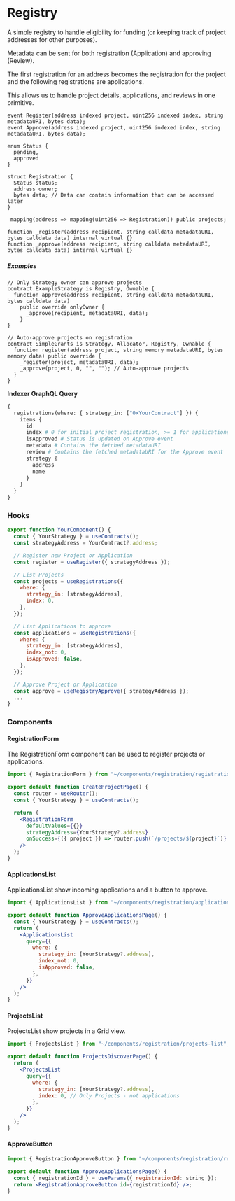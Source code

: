 # Registry

A simple registry to handle eligibility for funding (or keeping track of project addresses for other purposes).

Metadata can be sent for both registration (Application) and approving (Review).

The first registration for an address becomes the registration for the project and the following registrations are applications.

This allows us to handle project details, applications, and reviews in one primitive.

```solidity
event Register(address indexed project, uint256 indexed index, string metadataURI, bytes data);
event Approve(address indexed project, uint256 indexed index, string metadataURI, bytes data);

enum Status {
  pending,
  approved
}

struct Registration {
  Status status;
  address owner;
  bytes data; // Data can contain information that can be accessed later
}

 mapping(address => mapping(uint256 => Registration)) public projects;

function _register(address recipient, string calldata metadataURI, bytes calldata data) internal virtual {}
function _approve(address recipient, string calldata metadataURI, bytes calldata data) internal virtual {}
```

##### Examples

```solidity
// Only Strategy owner can approve projects
contract ExampleStrategy is Registry, Ownable {
  function approve(address recipient, string calldata metadataURI, bytes calldata data)
    public override onlyOwner {
      _approve(recipient, metadataURI, data);
    }
}

// Auto-approve projects on registration
contract SimpleGrants is Strategy, Allocator, Registry, Ownable {
  function register(address project, string memory metadataURI, bytes memory data) public override {
    _register(project, metadataURI, data);
    _approve(project, 0, "", ""); // Auto-approve projects
  }
}
```

**Indexer GraphQL Query**

```graphql
{
  registrations(where: { strategy_in: ["0xYourContract"] }) {
    items {
      id
      index # 0 for initial project registration, >= 1 for applications
      isApproved # Status is updated on Approve event
      metadata # Contains the fetched metadataURI
      review # Contains the fetched metadataURI for the Approve event
      strategy {
        address
        name
      }
    }
  }
}
```

### Hooks

```jsx
export function YourComponent() {
  const { YourStrategy } = useContracts();
  const strategyAddress = YourContract?.address;

  // Register new Project or Application
  const register = useRegister({ strategyAddress });

  // List Projects
  const projects = useRegistrations({
    where: {
      strategy_in: [strategyAddress],
      index: 0,
    },
  });

  // List Applications to approve
  const applications = useRegistrations({
    where: {
      strategy_in: [strategyAddress],
      index_not: 0,
      isApproved: false,
    },
  });

  // Approve Project or Application
  const approve = useRegistryApprove({ strategyAddress });
  ...
}
```

### Components

#### RegistrationForm

The RegistrationForm component can be used to register projects or applications.

```jsx
import { RegistrationForm } from "~/components/registration/registration-form";

export default function CreateProjectPage() {
  const router = useRouter();
  const { YourStrategy } = useContracts();

  return (
    <RegistrationForm
      defaultValues={{}}
      strategyAddress={YourStrategy?.address}
      onSuccess={({ project }) => router.push(`/projects/${project}`)}
    />
  );
}
```

#### ApplicationsList

ApplicationsList show incoming applications and a button to approve.

```jsx
import { ApplicationsList } from "~/components/registration/applications-list";

export default function ApproveApplicationsPage() {
  const { YourStrategy } = useContracts();
  return (
    <ApplicationsList
      query={{
        where: {
          strategy_in: [YourStrategy?.address],
          index_not: 0,
          isApproved: false,
        },
      }}
    />
  );
}
```

#### ProjectsList

ProjectsList show projects in a Grid view.

```jsx
import { ProjectsList } from "~/components/registration/projects-list";

export default function ProjectsDiscoverPage() {
  return (
    <ProjectsList
      query={{
        where: {
          strategy_in: [YourStrategy?.address],
          index: 0, // Only Projects - not applications
        },
      }}
    />
  );
}
```

#### ApproveButton

```jsx
import { RegistrationApproveButton } from "~/components/registration/registration-button";

export default function ApproveApplicationsPage() {
  const { registrationId } = useParams({ registrationId: string });
  return <RegistrationApproveButton id={registrationId} />;
}
```

